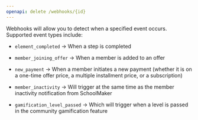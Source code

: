 ```yaml
---
openapi: delete /webhooks/{id}
---
```


Webhooks will allow you to detect when a specified event occurs. Supported event types include:

* `element_completed` → When a step is completed

* `member_joining_offer` →  When a member is added to an offer

* `new_payment` → When a member initiates a new payment (whether it is on a one-time offer price, a multiple installment price, or a subscription)

* `member_inactivity` → Will trigger at the same time as the member inactivity notification from SchoolMaker

* `gamification_level_passed`  → Which will trigger when a level is passed in the community gamification feature